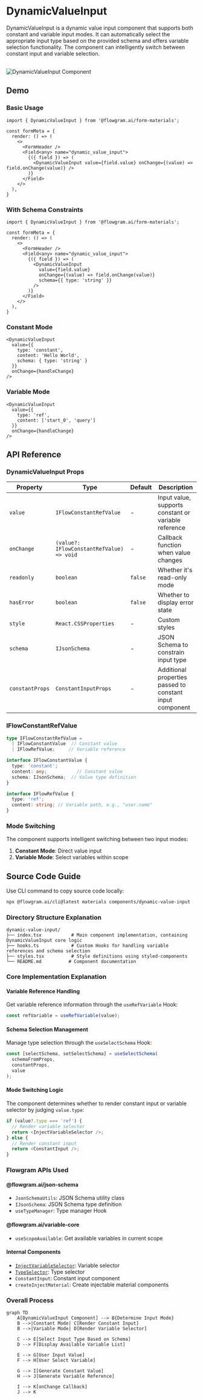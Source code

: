 
# DynamicValueInput

DynamicValueInput is a dynamic value input component that supports both constant and variable input modes. It can automatically select the appropriate input type based on the provided schema and offers variable selection functionality. The component can intelligently switch between constant input and variable selection.

<br />
<div>
  <img loading="lazy" src="/materials/dynamic-value-input.png" alt="DynamicValueInput Component" style={{ width: '50%' }} />
</div>

## Demo

### Basic Usage

<BasicStory />

```tsx pure title="form-meta.tsx"
import { DynamicValueInput } from '@flowgram.ai/form-materials';

const formMeta = {
  render: () => (
    <>
      <FormHeader />
      <Field<any> name="dynamic_value_input">
        {({ field }) => (
          <DynamicValueInput value={field.value} onChange={(value) => field.onChange(value)} />
        )}
      </Field>
    </>
  ),
}
```

### With Schema Constraints

<WithSchemaStory />

```tsx pure title="form-meta.tsx"
import { DynamicValueInput } from '@flowgram.ai/form-materials';

const formMeta = {
  render: () => (
    <>
      <FormHeader />
      <Field<any> name="dynamic_value_input">
        {({ field }) => (
          <DynamicValueInput
            value={field.value}
            onChange={(value) => field.onChange(value)}
            schema={{ type: 'string' }}
          />
        )}
      </Field>
    </>
  ),
}
```

### Constant Mode

```tsx
<DynamicValueInput
  value={{
    type: 'constant',
    content: 'Hello World',
    schema: { type: 'string' }
  }}
  onChange={handleChange}
/>
```

### Variable Mode

```tsx
<DynamicValueInput
  value={{
    type: 'ref',
    content: ['start_0', 'query']
  }}
  onChange={handleChange}
/>
```

## API Reference

### DynamicValueInput Props

| Property | Type | Default | Description |
|----------|------|---------|-------------|
| `value` | `IFlowConstantRefValue` | - | Input value, supports constant or variable reference |
| `onChange` | `(value?: IFlowConstantRefValue) => void` | - | Callback function when value changes |
| `readonly` | `boolean` | `false` | Whether it's read-only mode |
| `hasError` | `boolean` | `false` | Whether to display error state |
| `style` | `React.CSSProperties` | - | Custom styles |
| `schema` | `IJsonSchema` | - | JSON Schema to constrain input type |
| `constantProps` | `ConstantInputProps` | - | Additional properties passed to constant input component |

### IFlowConstantRefValue

```typescript
type IFlowConstantRefValue =
  | IFlowConstantValue  // Constant value
  | IFlowRefValue;     // Variable reference

interface IFlowConstantValue {
  type: 'constant';
  content: any;           // Constant value
  schema: IJsonSchema;  // Value type definition
}

interface IFlowRefValue {
  type: 'ref';
  content: string; // Variable path, e.g., "user.name"
}
```

### Mode Switching

The component supports intelligent switching between two input modes:

1. **Constant Mode**: Direct value input
2. **Variable Mode**: Select variables within scope

## Source Code Guide

<SourceCode
  href="https://github.com/bytedance/flowgram.ai/tree/main/packages/materials/form-materials/src/components/dynamic-value-input"
/>

Use CLI command to copy source code locally:

```bash
npx @flowgram.ai/cli@latest materials components/dynamic-value-input
```

### Directory Structure Explanation

```
dynamic-value-input/
├── index.tsx           # Main component implementation, containing DynamicValueInput core logic
├── hooks.ts            # Custom Hooks for handling variable references and schema selection
├── styles.tsx          # Style definitions using styled-components
└── README.md          # Component documentation
```

### Core Implementation Explanation

#### Variable Reference Handling
Get variable reference information through the `useRefVariable` Hook:

```typescript
const refVariable = useRefVariable(value);
```

#### Schema Selection Management
Manage type selection through the `useSelectSchema` Hook:

```typescript
const [selectSchema, setSelectSchema] = useSelectSchema(
  schemaFromProps,
  constantProps,
  value
);
```

#### Mode Switching Logic
The component determines whether to render constant input or variable selector by judging `value.type`:

```typescript
if (value?.type === 'ref') {
  // Render variable selector
  return <InjectVariableSelector />;
} else {
  // Render constant input
  return <ConstantInput />;
}
```

### Flowgram APIs Used

#### @flowgram.ai/json-schema
- `JsonSchemaUtils`: JSON Schema utility class
- `IJsonSchema`: JSON Schema type definition
- `useTypeManager`: Type manager Hook

#### @flowgram.ai/variable-core
- `useScopeAvailable`: Get available variables in current scope

#### Internal Components
- [`InjectVariableSelector`](./variable-selector): Variable selector
- [`TypeSelector`](./type-selector): Type selector
- `ConstantInput`: Constant input component
- `createInjectMaterial`: Create injectable material components

### Overall Process

```mermaid
graph TD
    A[DynamicValueInput Component] --> B{Determine Input Mode}
    B -->|Constant Mode| C[Render Constant Input]
    B -->|Variable Mode| D[Render Variable Selector]

    C --> E[Select Input Type Based on Schema]
    D --> F[Display Available Variable List]

    E --> G[User Input Value]
    F --> H[User Select Variable]

    G --> I[Generate Constant Value]
    H --> J[Generate Variable Reference]

    I --> K[onChange Callback]
    J --> K

```